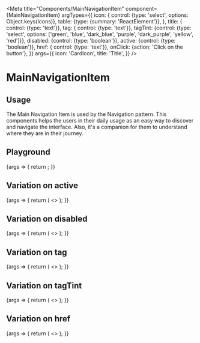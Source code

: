 
<Meta
  title="Components/MainNavigationItem"
  component={MainNavigationItem}
  argTypes={{
      icon: {
          control: {type: 'select', options: Object.keys(Icons)},
          table: {type: {summary: 'ReactElement<IconProps>'}},
      },
      title: { control: {type: 'text'}},
      tag: { control: {type: 'text'}},
      tagTint: {control: {type: 'select', options: ['green', 'blue', 'dark_blue', 'purple', 'dark_purple', 'yellow', 'red']}},
      disabled: {control: {type: 'boolean'}},
      active: {control: {type: 'boolean'}},
      href: { control: {type: 'text'}},
      onClick: {action: 'Click on the button'},
  }}
  args={{
      icon: 'CardIcon',
      title: 'Title',
  }}
/>

# MainNavigationItem

## Usage

The Main Navigation Item is used by the Navigation pattern. This components helps the users in their daily usage as an easy way to discover and navigate the interface. Also, it's a companion for them to understand where they are in their journey.

## Playground

<Canvas>
  <Story name="Standard">
    {args => {
      return <MainNavigationItem {...args} icon={React.createElement(Icons[args.icon])} />;
    }}
  </Story>
</Canvas>

<ArgsTable story="Standard" />

## Variation on active

<Canvas>
    <Story name="Active">
        {args => {
            return (
                <>
                    <MainNavigationItem {...args} icon={React.createElement(Icons[args.icon])} active={false} title='Default'/>
                    <MainNavigationItem {...args} icon={React.createElement(Icons[args.icon])} active={true} title='Active'/>
                </>
            );
        }}
    </Story>
</Canvas>

## Variation on disabled

<Canvas>
    <Story name="Disabled">
        {args => {
            return (
                <>
                    <MainNavigationItem {...args} icon={React.createElement(Icons[args.icon])} disabled={false} title='Default'/>
                    <MainNavigationItem {...args} icon={React.createElement(Icons[args.icon])} disabled={true} title='Disabled'/>
                    <MainNavigationItem {...args} icon={React.createElement(Icons[args.icon])} disabled={true} active={true} title='Disabled and active'/>
                </>
            );
        }}
    </Story>
</Canvas>

## Variation on tag

<Canvas>
    <Story name="Tag">
        {args => {
            return (
                <>
                    <MainNavigationItem {...args} icon={React.createElement(Icons[args.icon])} tag='new'/>
                    <MainNavigationItem {...args} icon={React.createElement(Icons[args.icon])} tag='very loooooooooooong tag'/>
                    <MainNavigationItem {...args} icon={React.createElement(Icons[args.icon])} tag='needlessly loooooooooooong tag'/>
                </>
            );
        }}
  </Story>
</Canvas>

## Variation on tagTint

<Canvas>
    <Story name="Tag tint">
        {args => {
            return (
                <>
                    <MainNavigationItem {...args} icon={React.createElement(Icons[args.icon])} tagTint='green' tag='green'/>
                    <MainNavigationItem {...args} icon={React.createElement(Icons[args.icon])} tagTint='blue' tag='blue'/>
                    <MainNavigationItem {...args} icon={React.createElement(Icons[args.icon])} tagTint='dark_blue' tag='dark_blue'/>
                    <MainNavigationItem {...args} icon={React.createElement(Icons[args.icon])} tagTint='purple' tag='purple'/>
                    <MainNavigationItem {...args} icon={React.createElement(Icons[args.icon])} tagTint='dark_purple' tag='dark_purple'/>
                    <MainNavigationItem {...args} icon={React.createElement(Icons[args.icon])} tagTint='yellow' tag='yellow'/>
                    <MainNavigationItem {...args} icon={React.createElement(Icons[args.icon])} tagTint='red' tag='red'/>
                </>
            );
        }}
    </Story>
</Canvas>

## Variation on href

<Canvas>
    <Story name="Link">
        {args => {
            return (
                <>
                    <MainNavigationItem {...args} icon={React.createElement(Icons[args.icon])} href="https://akeneo.com" target="_blank" title='Link'/>
                    <MainNavigationItem {...args} icon={React.createElement(Icons[args.icon])} href="https://akeneo.com" target="_blank" disabled={true} title='Disabled link'/>
                </>
            );
        }}
    </Story>
</Canvas>
